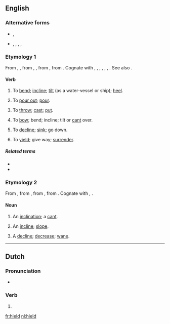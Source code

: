 ==English==

===Alternative forms===
* {{l|en|heeld}}, {{l|en|heald}}
* {{l|en|heild}}, {{l|en|hild}}, {{l|en|hyld}}, {{l|en|held}}, {{l|en|helde}} {{qualifier|obsolete}}

===Etymology 1===
From {{etyl|enm}} {{term|heelden|lang=enm}}, {{term|helden|lang=enm}}, from {{etyl|ang}} {{term|hieldan|lang=ang}}, {{term|heldan||to lean, incline, slope, force downwards, bow or bend down|lang=ang}}, from {{proto|Germanic|halþijanan|to bend, incline, pour, empty|lang=en}}, from {{proto|Indo-European|kel-|to tilt, tip, incline|lang=en}}. Cognate with {{etyl|dum|-}} {{term|helden||to incline|lang=dum}}, {{etyl|nds|-}} {{term|hellen||to incline|lang=nds}}, {{etyl|gmh|-}} {{term|helden||to incline|lang=gmh}}, {{etyl|da|-}} {{term|hælde||to tilt, lean, slant, slope|lang=da}}, {{etyl|sv|-}} {{term|hälla||to tilt, pour|lang=sv}}, {{etyl|is|-}} {{term|halla||incline, lean sideways, heel over|lang=is}}, {{etyl|is|-}} {{term|hella||to pur|lang=is}}. See also {{l|en|heel}}.

====Verb====
{{en-verb}}

# {{transitive}} To [[bend]]; [[incline]]; [[tilt]] (as a water-vessel or ship); [[heel]].
# {{transitive}} To [[pour out]]; [[pour]].
# {{transitive}} To [[throw]]; [[cast]]; [[put]].
# {{intransitive}} To [[bow]]; bend; incline; tilt or [[cant]] over.
# {{intransitive}} To [[decline]]; [[sink]]; go down.
# {{intransitive}} To [[yield]]; give way; [[surrender]].

=====Related terms=====
* {{l|en|hade}}
* {{l|en|heel}}

===Etymology 2===
From {{etyl|enm}} {{term|held|lang=enm}}, from {{etyl|ang}} {{term|hielde||slope, declivity|lang=ang}}, from {{proto|Germanic|halþijōn||halþijō|inclination, slope|lang=en}}, from {{proto|Indo-European|kel-|to tilt, tip, incline|lang=en}}. Cognate with {{etyl|de|-}} {{term|Halde||slope|lang=de}}, {{etyl|da|-}} {{term|hæld||an incline, slope|lang=da}}. 

====Noun====
{{en-noun}}

# An [[inclination]]; a [[cant]].
# {{context|UK|_|dialectal}} An [[incline]]; [[slope]].
# A [[decline]]; [[decrease]]; [[wane]].

----
==Dutch==

===Pronunciation===
* {{rhymes|ilt|lang=nl}}

===Verb===
{{infl|nl}}

# {{nl-verb-form|n=sg|t=past|houden}}


[[fr:hield]]
[[nl:hield]]